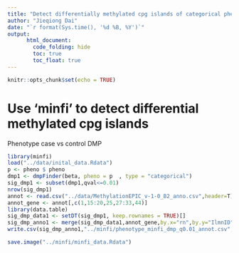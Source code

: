 ```yaml
---
title: "Detect differentially methylated cpg islands of categorical phenotype using the tool minfi"
author: "Jieqiong Dai"
date: "`r format(Sys.time(), '%d %B, %Y')`"
output: 
      html_document:
        code_folding: hide
        toc: true
        toc_float: true
---
```


```r
knitr::opts_chunk$set(echo = TRUE)
```

# Use 'minfi' to detect differential methylated cpg islands 

Phenotype case vs control DMP
```r
library(minfi)
load("../data/inital_data.Rdata")
p <- pheno $ pheno
dmp1 <- dmpFinder(beta, pheno = p  , type = "categorical")
sig_dmp1 <- subset(dmp1,qval<=0.01)
nrow(sig_dmp1)
annot <- read.csv("../data/MethylationEPIC_v-1-0_B2_anno.csv",header=T)
annot_gene <- annot[,c(1,15:20,25,27:33,44)]
library(data.table)
sig_dmp_data1 <- setDT(sig_dmp1, keep.rownames = TRUE)[]
sig_dmp_anno1 <- merge(sig_dmp_data1,annot_gene,by.x="rn",by.y="IlmnID")
write.csv(sig_dmp_anno1,"../minfi/phenotype_minfi_dmp_q0.01_annot.csv",row.names=F)

save.image("../minfi/minfi_data.Rdata")

```